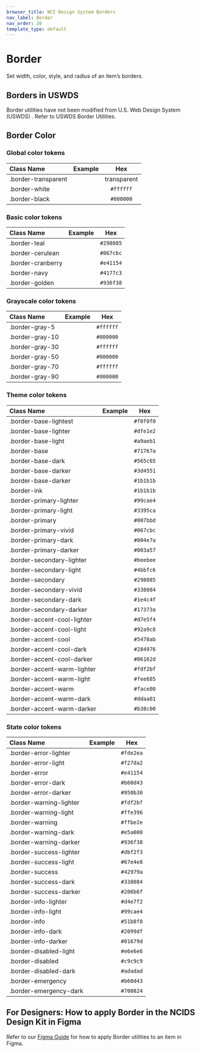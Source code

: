 ```yaml
---
browser_title: NCI Design System Borders
nav_label: Border
nav_order: 20
template_type: default
---
```


# Border

Set width, color, style, and radius of an item’s borders.

## Borders in USWDS

Border utilities have not been modified from U.S. Web Design System (USWDS) . Refer to USWDS Border Utilities.

## Border Color

### Global color tokens

| Class Name          |                                                                              Example                                                                              |     Hex     |
| :------------------ | :---------------------------------------------------------------------------------------------------------------------------------------------------------------: | :---------: |
| .border-transparent | <div className="square-4 radius-sm .border-middle padding-05 bg-ink"><div className="square-3 radius-sm display-block border-1px border-transparent"></div></div> | transparent |
| .border-white       |    <div className="square-4 radius-sm .border-middle padding-05 bg-ink"><div className="square-3 radius-sm display-block border-1px border-white"></div></div>    |  `#ffffff`  |
| .border-black       |       <div className="square-4 radius-sm .border-middle padding-05"><div className="square-3 radius-sm display-block border-1px border-black"></div></div>        |  `#000000`  |

### Basic color tokens

| Class Name        |                                                                         Example                                                                          |    Hex    |
| :---------------- | :------------------------------------------------------------------------------------------------------------------------------------------------------: | :-------: |
| .border-teal      |   <div className="square-4 radius-sm .border-middle padding-05"><div className="square-3 radius-sm display-block border-1px border-teal"></div></div>    | `#298085` |
| .border-cerulean  | <div className="square-4 radius-sm .border-middle padding-05"><div className="square-3 radius-sm display-block border-1px border-cerulean"></div></div>  | `#067cbc` |
| .border-cranberry | <div className="square-4 radius-sm .border-middle padding-05"><div className="square-3 radius-sm display-block border-1px border-cranberry"></div></div> | `#e41154` |
| .border-navy      |   <div className="square-4 radius-sm .border-middle padding-05"><div className="square-3 radius-sm display-block border-1px border-navy"></div></div>    | `#4177c3` |
| .border-golden    |  <div className="square-4 radius-sm .border-middle padding-05"><div className="square-3 radius-sm display-block border-1px border-golden"></div></div>   | `#936f38` |

### Grayscale color tokens

| Class Name      |                                                                            Example                                                                            |    Hex    |
| :-------------- | :-----------------------------------------------------------------------------------------------------------------------------------------------------------: | :-------: |
| .border-gray-5  | <div className="square-4 radius-sm .border-middle padding-05 bg-ink"><div className="square-3 radius-sm display-block border-1px border-gray-5"></div></div>  | `#ffffff` |
| .border-gray-10 | <div className="square-4 radius-sm .border-middle padding-05 bg-ink"><div className="square-3 radius-sm display-block border-1px border-gray-10"></div></div> | `#000000` |
| .border-gray-30 | <div className="square-4 radius-sm .border-middle padding-05 bg-ink"><div className="square-3 radius-sm display-block border-1px border-gray-30"></div></div> | `#ffffff` |
| .border-gray-50 |    <div className="square-4 radius-sm .border-middle padding-05"><div className="square-3 radius-sm display-block border-1px border-gray-50"></div></div>     | `#000000` |
| .border-gray-70 |    <div className="square-4 radius-sm .border-middle padding-05"><div className="square-3 radius-sm display-block border-1px border-gray-70"></div></div>     | `#ffffff` |
| .border-gray-90 |    <div className="square-4 radius-sm .border-middle padding-05"><div className="square-3 radius-sm display-block border-1px border-gray-90"></div></div>     | `#000000` |

### Theme color tokens

| Class Name                  |                                                                                  Example                                                                                  |    Hex    |
| :-------------------------- | :-----------------------------------------------------------------------------------------------------------------------------------------------------------------------: | :-------: |
| .border-base-lightest       |    <div className="square-4 radius-sm .border-middle padding-05 bg-ink"><div className="square-3 radius-sm display-block border-1px border-base-lightest"></div></div>    | `#f0f0f0` |
| .border-base-lighter        |    <div className="square-4 radius-sm .border-middle padding-05 bg-ink"><div className="square-3 radius-sm display-block border-1px border-base-lighter"></div></div>     | `#dfe1e2` |
| .border-base-light          |     <div className="square-4 radius-sm .border-middle padding-05 bg-ink"><div className="square-3 radius-sm display-block border-1px border-base-light"></div></div>      | `#a9aeb1` |
| .border-base                |            <div className="square-4 radius-sm .border-middle padding-05"><div className="square-3 radius-sm display-block border-1px border-base"></div></div>            | `#71767a` |
| .border-base-dark           |         <div className="square-4 radius-sm .border-middle padding-05"><div className="square-3 radius-sm display-block border-1px border-base-dark"></div></div>          | `#565c65` |
| .border-base-darker         |        <div className="square-4 radius-sm .border-middle padding-05"><div className="square-3 radius-sm display-block border-1px border-base-darker"></div></div>         | `#3d4551` |
| .border-base-darker         |        <div className="square-4 radius-sm .border-middle padding-05"><div className="square-3 radius-sm display-block border-1px border-base-darkest"></div></div>        | `#1b1b1b` |
| .border-ink                 |            <div className="square-4 radius-sm .border-middle padding-05"><div className="square-3 radius-sm display-block border-1px border-ink"></div></div>             | `#1b1b1b` |
| .border-primary-lighter     |   <div className="square-4 radius-sm .border-middle padding-05 bg-ink"><div className="square-3 radius-sm display-block border-1px border-primary-lighter"></div></div>   | `#99cae4` |
| .border-primary-light       |    <div className="square-4 radius-sm .border-middle padding-05 bg-ink"><div className="square-3 radius-sm display-block border-1px border-primary-light"></div></div>    | `#3395ca` |
| .border-primary             |          <div className="square-4 radius-sm .border-middle padding-05"><div className="square-3 radius-sm display-block border-1px border-primary"></div></div>           | `#007bbd` |
| .border-primary-vivid       |       <div className="square-4 radius-sm .border-middle padding-05"><div className="square-3 radius-sm display-block border-1px border-primary-vivid"></div></div>        | `#067cbc` |
| .border-primary-dark        |        <div className="square-4 radius-sm .border-middle padding-05"><div className="square-3 radius-sm display-block border-1px border-primary-dark"></div></div>        | `#004e7a` |
| .border-primary-darker      |       <div className="square-4 radius-sm .border-middle padding-05"><div className="square-3 radius-sm display-block border-1px border-primary-darker"></div></div>       | `#003a57` |
| .border-secondary-lighter   |  <div className="square-4 radius-sm .border-middle padding-05 bg-ink"><div className="square-3 radius-sm display-block border-1px border-secondary-lighter"></div></div>  | `#beebee` |
| .border-secondary-light     |   <div className="square-4 radius-sm .border-middle padding-05 bg-ink"><div className="square-3 radius-sm display-block border-1px border-secondary-light"></div></div>   | `#4bbfc6` |
| .border-secondary           |         <div className="square-4 radius-sm .border-middle padding-05"><div className="square-3 radius-sm display-block border-1px border-secondary"></div></div>          | `#298085` |
| .border-secondary-vivid     |      <div className="square-4 radius-sm .border-middle padding-05"><div className="square-3 radius-sm display-block border-1px border-secondary-vivid"></div></div>       | `#338084` |
| .border-secondary-dark      |       <div className="square-4 radius-sm .border-middle padding-05"><div className="square-3 radius-sm display-block border-1px border-secondary-dark"></div></div>       | `#1e4c4f` |
| .border-secondary-darker    |      <div className="square-4 radius-sm .border-middle padding-05"><div className="square-3 radius-sm display-block border-1px border-secondary-darker"></div></div>      | `#17373a` |
| .border-accent-cool-lighter | <div className="square-4 radius-sm .border-middle padding-05 bg-ink"><div className="square-3 radius-sm display-block border-1px border-accent-cool-lighter"></div></div> | `#d7e5f4` |
| .border-accent-cool-light   |  <div className="square-4 radius-sm .border-middle padding-05 bg-ink"><div className="square-3 radius-sm display-block border-1px border-accent-cool-light"></div></div>  | `#92a9c8` |
| .border-accent-cool         |        <div className="square-4 radius-sm .border-middle padding-05"><div className="square-3 radius-sm display-block border-1px border-accent-cool"></div></div>         | `#5478ab` |
| .border-accent-cool-dark    |      <div className="square-4 radius-sm .border-middle padding-05"><div className="square-3 radius-sm display-block border-1px border-accent-cool-dark"></div></div>      | `#284976` |
| .border-accent-cool-darker  |     <div className="square-4 radius-sm .border-middle padding-05"><div className="square-3 radius-sm display-block border-1px border-accent-cool-darker"></div></div>     | `#06162d` |
| .border-accent-warm-lighter | <div className="square-4 radius-sm .border-middle padding-05 bg-ink"><div className="square-3 radius-sm display-block border-1px border-accent-warm-lighter"></div></div> | `#fdf2bf` |
| .border-accent-warm-light   |  <div className="square-4 radius-sm .border-middle padding-05 bg-ink"><div className="square-3 radius-sm display-block border-1px border-accent-warm-light"></div></div>  | `#fee685` |
| .border-accent-warm         |        <div className="square-4 radius-sm .border-middle padding-05"><div className="square-3 radius-sm display-block border-1px border-accent-warm"></div></div>         | `#face00` |
| .border-accent-warm-dark    |      <div className="square-4 radius-sm .border-middle padding-05"><div className="square-3 radius-sm display-block border-1px border-accent-warm-dark"></div></div>      | `#ddaa01` |
| .border-accent-warm-darker  |     <div className="square-4 radius-sm .border-middle padding-05"><div className="square-3 radius-sm display-block border-1px border-accent-warm-darker"></div></div>     | `#b38c00` |

### State color tokens

| Class Name              |                                                                                Example                                                                                |    Hex    |
| :---------------------- | :-------------------------------------------------------------------------------------------------------------------------------------------------------------------: | :-------: |
| .border-error-lighter   |  <div className="square-4 radius-sm .border-middle padding-05 bg-ink"><div className="square-3 radius-sm display-block border-1px border-error-lighter"></div></div>  | `#fde2ea` |
| .border-error-light     |   <div className="square-4 radius-sm .border-middle padding-05 bg-ink"><div className="square-3 radius-sm display-block border-1px border-error-light"></div></div>   | `#f27da2` |
| .border-error           |         <div className="square-4 radius-sm .border-middle padding-05"><div className="square-3 radius-sm display-block border-1px border-error"></div></div>          | `#e41154` |
| .border-error-dark      |       <div className="square-4 radius-sm .border-middle padding-05"><div className="square-3 radius-sm display-block border-1px border-error-dark"></div></div>       | `#b60d43` |
| .border-error-darker    |      <div className="square-4 radius-sm .border-middle padding-05"><div className="square-3 radius-sm display-block border-1px border-error-darker"></div></div>      | `#950b30` |
| .border-warning-lighter | <div className="square-4 radius-sm .border-middle padding-05 bg-ink"><div className="square-3 radius-sm display-block border-1px border-warning-lighter"></div></div> | `#fdf2bf` |
| .border-warning-light   |  <div className="square-4 radius-sm .border-middle padding-0 bg-ink5"><div className="square-3 radius-sm display-block border-1px border-warning-light"></div></div>  | `#ffe396` |
| .border-warning         |        <div className="square-4 radius-sm .border-middle padding-05"><div className="square-3 radius-sm display-block border-1px border-warning"></div></div>         | `#ffbe2e` |
| .border-warning-dark    |      <div className="square-4 radius-sm .border-middle padding-05"><div className="square-3 radius-sm display-block border-1px border-warning-dark"></div></div>      | `#e5a000` |
| .border-warning-darker  |     <div className="square-4 radius-sm .border-middle padding-05"><div className="square-3 radius-sm display-block border-1px border-warning-darker"></div></div>     | `#936f38` |
| .border-success-lighter | <div className="square-4 radius-sm .border-middle padding-05 bg-ink"><div className="square-3 radius-sm display-block border-1px border-success-lighter"></div></div> | `#dbf2f3` |
| .border-success-light   |  <div className="square-4 radius-sm .border-middle padding-05 bg-ink"><div className="square-3 radius-sm display-block border-1px border-success-light"></div></div>  | `#67e4e8` |
| .border-success         |        <div className="square-4 radius-sm .border-middle padding-05"><div className="square-3 radius-sm display-block border-1px border-success"></div></div>         | `#42979a` |
| .border-success-dark    |      <div className="square-4 radius-sm .border-middle padding-05"><div className="square-3 radius-sm display-block border-1px border-success-dark"></div></div>      | `#338084` |
| .border-success-darker  |     <div className="square-4 radius-sm .border-middle padding-05"><div className="square-3 radius-sm display-block border-1px border-success-darker"></div></div>     | `#206b6f` |
| .border-info-lighter    |  <div className="square-4 radius-sm .border-middle padding-05 bg-ink"><div className="square-3 radius-sm display-block border-1px border-info-lighter"></div></div>   | `#d4e7f2` |
| .border-info-light      |   <div className="square-4 radius-sm .border-middle padding-05 bg-ink"><div className="square-3 radius-sm display-block border-1px border-info-light"></div></div>    | `#99cae4` |
| .border-info            |          <div className="square-4 radius-sm .border-middle padding-05"><div className="square-3 radius-sm display-block border-1px border-info"></div></div>          | `#51b8f0` |
| .border-info-dark       |       <div className="square-4 radius-sm .border-middle padding-05"><div className="square-3 radius-sm display-block border-1px border-info-dark"></div></div>        | `#2099df` |
| .border-info-darker     |      <div className="square-4 radius-sm .border-middle padding-05"><div className="square-3 radius-sm display-block border-1px border-info-darker"></div></div>       | `#01679d` |
| .border-disabled-light  | <div className="square-4 radius-sm .border-middle padding-05 bg-ink"><div className="square-3 radius-sm display-block border-1px border-disabled-light"></div></div>  | `#e6e6e6` |
| .border-disabled        |        <div className="square-4 radius-sm .border-middle padding-05"><div className="square-3 radius-sm display-block border-1px border-disabled"></div></div>        | `#c9c9c9` |
| .border-disabled-dark   |     <div className="square-4 radius-sm .border-middle padding-05"><div className="square-3 radius-sm display-block border-1px border-disabled-dark"></div></div>      | `#adadad` |
| .border-emergency       |       <div className="square-4 radius-sm .border-middle padding-05"><div className="square-3 radius-sm display-block border-1px border-emergency"></div></div>        | `#b60d43` |
| .border-emergency-dark  |     <div className="square-4 radius-sm .border-middle padding-05"><div className="square-3 radius-sm display-block border-1px border-emergency-dark"></div></div>     | `#700824` |

## For Designers: How to apply Border in the NCIDS Design Kit in Figma

Refer to our [Figma Guide](/get-started/figma-guide) for how to apply Border utilities to an item in Figma.
